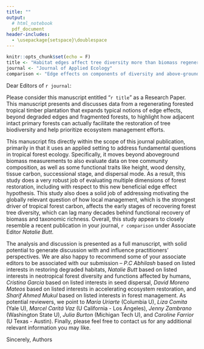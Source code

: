 ```yaml
---
title: ""
output: 
  # html_notebook
  pdf_document
header-includes:
  - \usepackage{setspace}\doublespace
---
```


```r
knitr::opts_chunk$set(echo = F)
title <- "Habitat edges affect tree diversity more than biomass regeneration in a reforested wet neotropical timber plantation"
journal <- "Journal of Applied Ecology"
comparison <- "Edge effects on components of diversity and above-ground biomass in a tropical rainforest, by Razafindratsima et al 2017"
```

Dear Editors of `r journal`:

Please consider this manuscript entitled 
“`r title`” 
as a Research Paper. 
This manuscript presents and discusses data from a regenerating forested tropical timber plantation that expands typical notions of edge effects, beyond degraded edges and fragmented forests, to highlight how adjacent intact primary forests can actually facilitate the restoration of tree biodiversity and help prioritize ecosystem management efforts.

This manuscript fits directly within the scope of this journal publication, primarily in that it uses an applied setting to address fundamental questions in tropical forest ecology. 
<!-- We use an applied setting, a regenerated tropical timber plantation, to answer fundamental questions about forest community ecology, namely digging into how local management works as the strongest driver of tropical forest carbon, focusing showing data on forest biomass, tree biodiversity, and functional trait recovery. -->
Specifically, it moves beyond aboveground biomass measurements to also evaluate data on tree community composition, as well as some functional traits like height, wood density, tissue carbon, successional stage, and dispersal mode.
As a result, this study does a very robust job of evaluating multiple dimensions of forest restoration, including with respect to this new beneficial edge effect hypothesis.
This study also does a solid job of addressing motivating the globally relevant question of how local management, which is the strongest driver of tropical forest carbon, affects the early stages of recovering forest tree diversity, which can lag many decades behind functional recovery of biomass and taxonomic richness.
Overall, this study appears to closely resemble a recent publication in your journal, `r comparison` under Associate Editor *Natalie Butt*.

The analysis and discussion is presented as a full manuscript, with solid potential to generate discussion with and influence practitioners' perspectives. 
We are also happy to recommend some of your associate editors to be associated with our submission -- 
*P.C Abhilash* based on listed interests in restoring degraded habitats,
*Natalie Butt* based on listed interests in neotropical forest diversity and functions affected by humans,
*Cristina Garcia* based on listed interests in seed dispersal,
*David Moreno Mateos* based on listed interests in accelerating ecosystem restoration,
and
*Sharif Ahmed Mukul* based on listed interests in forest management.
As potential reviewers, we point to 
*María Uriarte* (Columbia U),
*Liza Comita* (Yale U), 
*Marcel Caritá Vaz* (U California - Los Ángeles), 
*Jenny Zambrano* (Washington State U),
*Julia Burton* (Michigan Tech U), and 
*Caroline Farrior* (U Texas - Austin). 
Finally, please feel free to contact us for any additional relevant information you may like.

Sincerely, 
Authors
